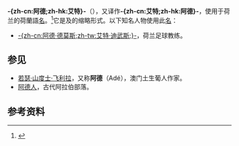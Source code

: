 {{NoteTA
|T=zh-cn:阿德;zh-hk:艾特;
}}
{{Infobox name
| name          = -{zh-cn:阿德;zh-hk:艾特}-
| originname    = Aad
| image         = 
| image_size    = 
| caption       = 
| pronunciation = 	
| gender        = 
| meaning       = 
| region        = 荷兰
| language      = 荷蘭語
| origin        = 
| alternative spelling = -{zh-cn:艾特;zh-hk:阿德}-
| nickname      = 
| related names = 
| name day      = 
| derived       = 
| popularity    = 
| footnotes     = 
}}
{{Wiktionary|Ada}}
'''-{zh-cn:阿德;zh-hk:艾特}-'''（{{lang-nl|Aad}}），又译作'''-{zh-cn:艾特;zh-hk:阿德}-'''，使用于荷兰的荷蘭語[[名_(人名)|名]]。<ref>{{Cite book|url=https://www.worldcat.org/oclc/163575075|title=世界人名翻译大辞典|last=译名室|first=新华通讯社|publisher=中国对外翻译出版公司|year=2007|isbn=9787500107996|editor-link=新华社译名室|edition=第二版|location=北京|pages=|oclc=163575075}}</ref>它是{{le|Adrianus (人名)|Adrianus_(given_name)|Adrianus}}及{{le|Adriaan}}的缩略形式。以下知名人物使用此[[名_(人名)|名]]：
*[[阿德·德莫斯|-{zh-cn:阿德·德莫斯;zh-tw:艾特·迪武斯;}-]]，荷兰足球教练。

==参见==
*[[若瑟·山度士·飞利拉|若瑟·山度士·飞利拉]]，又称'''阿德'''（Adé），澳门土生葡人作家。
*[[阿德人|阿德人]]，古代阿拉伯部落。
==参考资料==
{{reflist}}
{{Given name}}